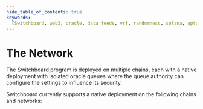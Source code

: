 ```yaml
---
hide_table_of_contents: true
keywords:
  [Switchboard, web3, oracle, data feeds, vrf, randomness, solana, aptos, near]
---
```



# The Network

The Switchboard program is deployed on multiple chains, each with a native
deployment with isolated oracle queues where the queue authority can configure
the settings to influence its security.

Switchboard currently supports a native deployment on the following chains and
networks:

<NetworksGroup />
